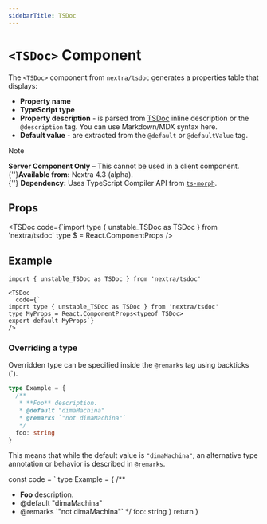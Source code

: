 ```yaml
---
sidebarTitle: TSDoc
---
```


# `<TSDoc>` Component

The `<TSDoc>` component from `nextra/tsdoc` generates a properties table that displays:

- **Property name**
- **TypeScript type**
- **Property description** - is parsed from [TSDoc](https://tsdoc.org) inline description or the `@description` tag. You can use Markdown/MDX syntax here.
- **Default value** - are extracted from the `@default` or `@defaultValue` tag.

> [!NOTE]
>
> **Server Component Only** – This cannot be used in a client
> component.<br />{''}**Available from:** Nextra 4.3 (alpha).<br />{''}
> **Dependency:** Uses TypeScript Compiler API from
> [`ts-morph`](https://github.com/dsherret/ts-morph).

## Props

<TSDoc
  code={`import type { unstable_TSDoc as TSDoc } from 'nextra/tsdoc'
type $ = React.ComponentProps<typeof TSDoc>
/>

## Example

```mdx
import { unstable_TSDoc as TSDoc } from 'nextra/tsdoc'

<TSDoc
  code={`
import type { unstable_TSDoc as TSDoc } from 'nextra/tsdoc'
type MyProps = React.ComponentProps<typeof TSDoc>
export default MyProps`}
/>
```

### Overriding a type

Overridden type can be specified inside the `@remarks` tag using backticks (`).

```ts filename="Overridden Type Example"
type Example = {
  /**
   * **Foo** description.
   * @default "dimaMachina"
   * @remarks `"not dimaMachina"`
   */
  foo: string
}
```

This means that while the default value is `"dimaMachina"`, an alternative type annotation or behavior is described in `@remarks`.

<RemarksExample />

  const code = `
type Example = {
  /**
   * **Foo** description.
   * @default "dimaMachina"
   * @remarks \`"not dimaMachina"\`
   */
  foo: string
}
  return <TSDoc code={code} />
}
